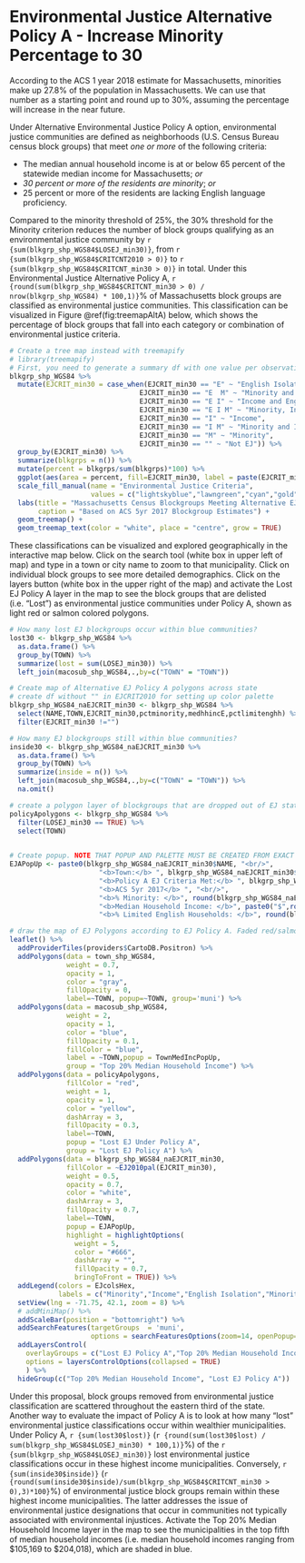 # Environmental Justice Alternative Policy A - Increase Minority Percentage to 30

According to the ACS 1 year 2018 estimate for Massachusetts, minorities make up 27.8% of the population in Massachusetts. We can use that number as a starting point and round up to 30%, assuming the percentage will increase in the near future. 

Under Alternative Environmental Justice Policy A option, environmental justice communities are defined as neighborhoods (U.S. Census Bureau census block groups) that meet *one or more* of the following criteria: 

* The median annual household income is at or below 65 percent of the statewide median income for Massachusetts; *or*
* *30 percent or more of the residents are minority*; *or*
* 25 percent or more of the residents are lacking English language proficiency.

Compared to the minority threshold of 25%, the 30% threshold for the Minority criterion reduces the number of block groups qualifying as an environmental justice community by `r {sum(blkgrp_shp_WGS84$LOSEJ_min30)}`, from `r {sum(blkgrp_shp_WGS84$CRITCNT2010 > 0)}` to `r {sum(blkgrp_shp_WGS84$CRITCNT_min30 > 0)}` in total. Under this Environmental Justice Alternative Policy A, `r {round(sum(blkgrp_shp_WGS84$CRITCNT_min30 > 0) / nrow(blkgrp_shp_WGS84) * 100,1)}`% of Massachusetts block groups are classified as environmental justice communities. This classification can be visualized in Figure \@ref(fig:treemapAltA) below, which shows the percentage of block groups that fall into each category or combination of environmental justice criteria.

```r
# Create a tree map instead with treemapify
# library(treemapify)
# First, you need to generate a summary df with one value per observation or EJ criterion
blkgrp_shp_WGS84 %>% 
  mutate(EJCRIT_min30 = case_when(EJCRIT_min30 == "E" ~ "English Isolation",
                                EJCRIT_min30 == "E  M" ~ "Minority and English Isolation", 
                                EJCRIT_min30 == "E I" ~ "Income and English Isolation",
                                EJCRIT_min30 == "E I M" ~ "Minority, Income, and English Isolation",
                                EJCRIT_min30 == "I" ~ "Income",
                                EJCRIT_min30 == "I M" ~ "Minority and Income",
                                EJCRIT_min30 == "M" ~ "Minority",
                                EJCRIT_min30 == "" ~ "Not EJ")) %>% 
  group_by(EJCRIT_min30) %>% 
  summarize(blkgrps = n()) %>% 
  mutate(percent = blkgrps/sum(blkgrps)*100) %>% 
  ggplot(aes(area = percent, fill=EJCRIT_min30, label = paste(EJCRIT_min30,paste(round(percent,1),"%"),sep="\n"))) + 
  scale_fill_manual(name = "Environmental Justice Criteria", 
                    values = c("lightskyblue","lawngreen","cyan","gold","deeppink","darkgreen","navyblue","gray88")) +
  labs(title = "Massachusetts Census Blockgroups Meeting Alternative EJ Policy A Criteria",
       caption = "Based on ACS 5yr 2017 Blockgroup Estimates") +
  geom_treemap() + 
  geom_treemap_text(color = "white", place = "centre", grow = TRUE)
```

These classifications can be visualized and explored geographically in the interactive map below. Click on the search tool (white box in upper left of map) and type in a town or city name to zoom to that municipality. Click on individual block groups to see more detailed demographics. Click on the layers button (white box in the upper right of the map) and activate the Lost EJ Policy A layer in the map to see the block groups that are delisted (i.e. "Lost") as environmental justice communities under Policy A, shown as light red or salmon colored polygons. 

```r
# How many lost EJ blockgroups occur within blue communities?
lost30 <- blkgrp_shp_WGS84 %>% 
  as.data.frame() %>% 
  group_by(TOWN) %>% 
  summarize(lost = sum(LOSEJ_min30)) %>% 
  left_join(macosub_shp_WGS84,.,by=c("TOWN" = "TOWN"))

# Create map of Alternative EJ Policy A polygons across state
# create df without "" in EJCRIT2010 for setting up color palette
blkgrp_shp_WGS84_naEJCRIT_min30 <- blkgrp_shp_WGS84 %>%
  select(NAME,TOWN,EJCRIT_min30,pctminority,medhhincE,pctlimitenghh) %>% 
  filter(EJCRIT_min30 !="")

# How many EJ blockgroups still within blue communities?
inside30 <- blkgrp_shp_WGS84_naEJCRIT_min30 %>% 
  as.data.frame() %>% 
  group_by(TOWN) %>% 
  summarize(inside = n()) %>% 
  left_join(macosub_shp_WGS84,.,by=c("TOWN" = "TOWN")) %>% 
  na.omit()

# create a polygon layer of blockgroups that are dropped out of EJ status by criteria change
policyApolygons <- blkgrp_shp_WGS84 %>% 
  filter(LOSEJ_min30 == TRUE) %>% 
  select(TOWN)
  

# Create popup. NOTE THAT POPUP AND PALETTE MUST BE CREATED FROM EXACT SAME DF AS USED IN leaflet() MAP. OTHERWISE, POPUPS WILL SHOW UP IN THE WRONG LOCATION!
EJAPopUp <- paste0(blkgrp_shp_WGS84_naEJCRIT_min30$NAME, "<br/>",
                      "<b>Town:</b> ", blkgrp_shp_WGS84_naEJCRIT_min30$TOWN, "<br/>",
                      "<b>Policy A EJ Criteria Met:</b> ", blkgrp_shp_WGS84_naEJCRIT_min30$EJCRIT_min30, "<br/>",
                      "<b>ACS 5yr 2017</b> ", "<br/>",
                      "<b>% Minority: </b>", round(blkgrp_shp_WGS84_naEJCRIT_min30$pctminority,1),"<br/>",
                      "<b>Median Household Income: </b>", paste0("$",round(blkgrp_shp_WGS84_naEJCRIT_min30$medhhincE)),"<br/>",
                      "<b>% Limited English Households: </b>", round(blkgrp_shp_WGS84_naEJCRIT_min30$pctlimitenghh,1))

# draw the map of EJ Polygons according to EJ Policy A. Faded red/salmong colored polygons represent blockgroups that lose EJ status when the minority threshold is changed from 25% to 30%. 
leaflet() %>% 
  addProviderTiles(providers$CartoDB.Positron) %>% 
  addPolygons(data = town_shp_WGS84,
              weight = 0.7,
              opacity = 1,
              color = "gray",
              fillOpacity = 0,
              label=~TOWN, popup=~TOWN, group='muni') %>% 
  addPolygons(data = macosub_shp_WGS84,
              weight = 2,
              opacity = 1,
              color = "blue",
              fillOpacity = 0.1,
              fillColor = "blue",
              label = ~TOWN,popup = TownMedIncPopUp,
              group = "Top 20% Median Household Income") %>% 
  addPolygons(data = policyApolygons,
              fillColor = "red",
              weight = 1,
              opacity = 1,
              color = "yellow",
              dashArray = 3,
              fillOpacity = 0.3,
              label=~TOWN,
              popup = "Lost EJ Under Policy A",
              group = "Lost EJ Policy A") %>% 
  addPolygons(data = blkgrp_shp_WGS84_naEJCRIT_min30,
              fillColor = ~EJ2010pal(EJCRIT_min30), 
              weight = 0.5,
              opacity = 0.7,
              color = "white",
              dashArray = 3,
              fillOpacity = 0.7,
              label=~TOWN, 
              popup = EJAPopUp,
              highlight = highlightOptions(
                weight = 5,
                color = "#666",
                dashArray = "",
                fillOpacity = 0.7,
                bringToFront = TRUE)) %>% 
  addLegend(colors = EJcolsHex, 
            labels = c("Minority","Income","English Isolation","Minority and Income","Minority and English Isolation","Income and English Isolation","Minority, Income, and English Isolation"), title = "Environmental Justice Populations", position = "bottomleft") %>% 
  setView(lng = -71.75, 42.1, zoom = 8) %>% 
  # addMiniMap() %>% 
  addScaleBar(position = "bottomright") %>% 
  addSearchFeatures(targetGroups  = 'muni', 
                    options = searchFeaturesOptions(zoom=14, openPopup=TRUE, hideMarkerOnCollapse=T)) %>% 
  addLayersControl(
    overlayGroups = c("Lost EJ Policy A","Top 20% Median Household Income"),
    options = layersControlOptions(collapsed = TRUE)
    ) %>% 
  hideGroup(c("Top 20% Median Household Income", "Lost EJ Policy A"))
```

Under this proposal, block groups removed from environmental justice classification are scattered throughout the eastern third of the state. Another way to evaluate the impact of Policy A is to look at how many "lost" environmental justice classifications occur within wealthier municipalities. Under Policy A, `r {sum(lost30$lost)}` (`r {round(sum(lost30$lost) / sum(blkgrp_shp_WGS84$LOSEJ_min30) * 100,1)}`%) of the `r {sum(blkgrp_shp_WGS84$LOSEJ_min30)}` lost environmental justice classifications occur in these highest income municipalities. Conversely, `r {sum(inside30$inside)}` (`r {round(sum(inside30$inside)/sum(blkgrp_shp_WGS84$CRITCNT_min30 > 0),3)*100}`%) of environmental justice block groups remain within these highest income municipalities. The latter addresses the issue of environmental justice designations that occur in communities not typically associated with environmental injustices. Activate the Top 20% Median Household Income layer in the map to see the municipalities in the top fifth of median household incomes (i.e. median household incomes ranging from \$105,169 to \$204,018), which are shaded in blue. 

